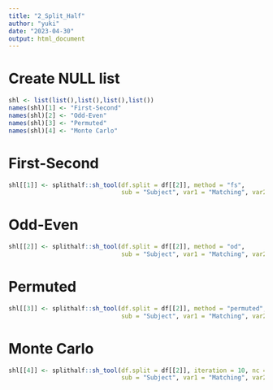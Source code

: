 ```yaml
---
title: "2_Split_Half"
author: "yuki"
date: "2023-04-30"
output: html_document
---
```

# Create NULL list
```r
shl <- list(list(),list(),list(),list())
names(shl)[1] <- "First-Second"
names(shl)[2] <- "Odd-Even"
names(shl)[3] <- "Permuted"
names(shl)[4] <- "Monte Carlo"
```

# First-Second
```r
shl[[1]] <- splithalf::sh_tool(df.split = df[[2]], method = "fs", 
                               sub = "Subject", var1 = "Matching", var2 = "Identity", var3 = "Session")
```
# Odd-Even
```r
shl[[2]] <- splithalf::sh_tool(df.split = df[[2]], method = "od", 
                               sub = "Subject", var1 = "Matching", var2 = "Identity", var3 = "Session")
```
# Permuted
```r
shl[[3]] <- splithalf::sh_tool(df.split = df[[2]], method = "permuted", 
                               sub = "Subject", var1 = "Matching", var2 = "Identity", var3 = "Session")
```
# Monte Carlo
```r
shl[[4]] <- splithalf::sh_tool(df.split = df[[2]], iteration = 10, nc = 16, method = "mc",
                               sub = "Subject", var1 = "Matching", var2 = "Identity", var3 = "Session")
```
